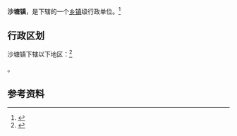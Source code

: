 {{中国乡级行政区
|景观照片文件名 = 
|景观照片描述 = 
|汉语拼音 = 
|其他语言 = 
|其他语言名称 = 
|旧称 = 
|地名出处 = 
|位置图文件名 = 
|位置图描述 = 
|自定义图片= 
|建置时间 = 
|政府驻地 = 
|毗邻 = 
|总面积 = 
|总人口 = 
|总人口年份 = 
|户籍人口 = 
|户籍人口年份 = 
|常住人口 = 
|常住人口年份 = 
|人口密度 = 
|GDP = 
|GDP年份 = 
|邮政编码 = 
|电话区号 = 954
|官方网站 = 
|网站名称 = 
|64/04/23/101/000}}

'''沙塘镇'''，是{{PRC admin/fullname|64/04/23/101/000|3}}下辖的一个[[乡镇|乡镇]]级行政单位。<ref>{{PRC admin/ref sgc|{{PRC admin/parent|64/04/23/101/000}}}}</ref>

== 行政区划 ==

沙塘镇下辖以下地区：<ref>{{PRC admin/ref sgc|64/04/23/101/000}}</ref>

{{PRC admin/children|64/04/23/101/000}}。

== 参考资料 ==

{{reflist}}

{{行政区划小作品}}
{{PRC admin/navcat|64/04/23/101/000}}